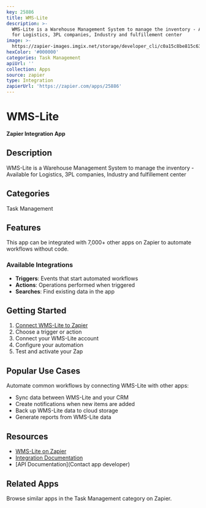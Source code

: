 ```yaml
---
key: 25886
title: WMS-Lite
description: >-
  WMS-Lite is a Warehouse Management System to manage the inventory - Available
  for Logistics, 3PL companies, Industry and fulfillement center
image: >-
  https://zapier-images.imgix.net/storage/developer_cli/c0a15c8be815c63a04198a3732c41e26.png?auto=format%2Ccompress&ixlib=python-3.0.0&q=50
hexColor: '#000000'
categories: Task Management
apiUrl: ''
collection: Apps
source: zapier
type: Integration
zapierUrl: 'https://zapier.com/apps/25886'
---
```

# WMS-Lite

**Zapier Integration App**

## Description

WMS-Lite is a Warehouse Management System to manage the inventory - Available for Logistics, 3PL companies, Industry and fulfillement center

## Categories

Task Management

## Features

This app can be integrated with 7,000+ other apps on Zapier to automate workflows without code.

### Available Integrations

- **Triggers**: Events that start automated workflows
- **Actions**: Operations performed when triggered
- **Searches**: Find existing data in the app

## Getting Started

1. [Connect WMS-Lite to Zapier](https://zapier.com/apps/25886)
2. Choose a trigger or action
3. Connect your WMS-Lite account
4. Configure your automation
5. Test and activate your Zap

## Popular Use Cases

Automate common workflows by connecting WMS-Lite with other apps:

- Sync data between WMS-Lite and your CRM
- Create notifications when new items are added
- Back up WMS-Lite data to cloud storage
- Generate reports from WMS-Lite data

## Resources

- [WMS-Lite on Zapier](https://zapier.com/apps/25886)
- [Integration Documentation](https://zapier.com/apps/25886/integrations)
- [API Documentation](Contact app developer)

## Related Apps

Browse similar apps in the Task Management category on Zapier.

